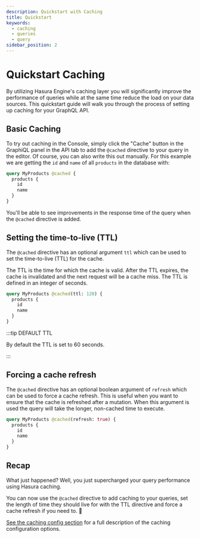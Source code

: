 ```yaml
---
description: Quickstart with Caching
title: Quickstart
keywords:
  - caching
  - queries
  - query
sidebar_position: 2
---
```



# Quickstart Caching

By utilizing Hasura Engine's caching layer you will significantly improve the performance of queries while at the same
time reduce the load on your data sources. This quickstart guide will walk you through the process of setting up caching
for your GraphQL API.

<SampleAppBlock />

## Basic Caching

To try out caching in the Console, simply click the "Cache" button in the GraphiQL panel in the API tab to add the
`@cached` directive to your query in the editor. Of course, you can also write this out manually. For this example we
are getting the `id` and `name` of all `products` in the database with:

```graphql
query MyProducts @cached {
  products {
    id
    name
  }
}
```

You'll be able to see improvements in the response time of the query when the `@cached` directive is added.

<Player src="/img/caching/caching_quickstart-demo_2-21-0.mp4" />

## Setting the time-to-live (TTL)

The `@cached` directive has an optional argument `ttl` which can be used to set the time-to-live (TTL) for the cache.

The TTL is the time for which the cache is valid. After the TTL expires, the cache is invalidated and the next request
will be a cache miss. The TTL is defined in an integer of seconds.

```graphql
query MyProducts @cached(ttl: 120) {
  products {
    id
    name
  }
}
```

<Thumbnail
  src="/img/caching/caching_ttl_2-21-0.png"
  alt="Setting the time-to-live integer argument for
the cached directive"
/>

:::tip DEFAULT TTL

By default the TTL is set to 60 seconds.

:::

## Forcing a cache refresh

The `@cached` directive has an optional boolean argument of `refresh` which can be used to force a cache refresh. This
is useful when you want to ensure that the cache is refreshed after a mutation. When this argument is used the query
will take the longer, non-cached time to execute.

```graphql
query MyProducts @cached(refresh: true) {
  products {
    id
    name
  }
}
```

<Thumbnail
  src="/img/caching/caching_force-refresh_2-21-0.png"
  alt="Setting the refresh argument for the cached
directive"
/>


## Recap

What just happened? Well, you just supercharged your query performance using Hasura caching.

You can now use the `@cached` directive to add caching to your queries, set the length of time they should live for
with the TTL directive and force a cache refresh if you need to. 🎉

[See the caching config section](/caching/caching-config.mdx) for a full description of the caching configuration
options.